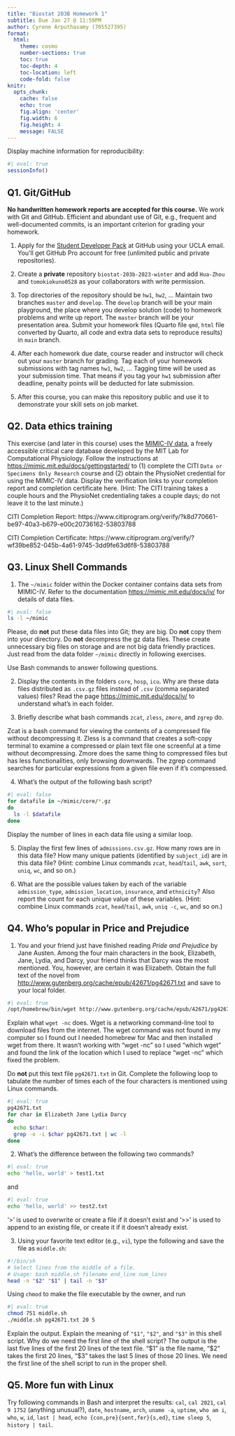 ```yaml
---
title: "Biostat 203B Homework 1"
subtitle: Due Jan 27 @ 11:59PM
author: Cyrene Arputhasamy (705527395)
format:
  html:
    theme: cosmo
    number-sections: true
    toc: true
    toc-depth: 4
    toc-location: left
    code-fold: false
knitr:
  opts_chunk: 
    cache: false    
    echo: true
    fig.align: 'center'
    fig.width: 6
    fig.height: 4
    message: FALSE
---
```


Display machine information for reproducibility:
```r
#| eval: true
sessionInfo()
```

## Q1. Git/GitHub

**No handwritten homework reports are accepted for this course.** We work with Git and GitHub. Efficient and abundant use of Git, e.g., frequent and well-documented commits, is an important criterion for grading your homework.

1. Apply for the [Student Developer Pack](https://education.github.com/pack) at GitHub using your UCLA email. You'll get GitHub Pro account for free (unlimited public and private repositories).

2. Create a **private** repository `biostat-203b-2023-winter` and add `Hua-Zhou` and `tomokiokuno0528` as your collaborators with write permission.

3. Top directories of the repository should be `hw1`, `hw2`, ... Maintain two branches `master` and `develop`. The `develop` branch will be your main playground, the place where you develop solution (code) to homework problems and write up report. The `master` branch will be your presentation area. Submit your homework files (Quarto file `qmd`, `html` file converted by Quarto, all code and extra data sets to reproduce results) in `main` branch.

4. After each homework due date, course reader and instructor will check out your `master` branch for grading. Tag each of your homework submissions with tag names `hw1`, `hw2`, ... Tagging time will be used as your submission time. That means if you tag your `hw1` submission after deadline, penalty points will be deducted for late submission.

5. After this course, you can make this repository public and use it to demonstrate your skill sets on job market.

## Q2. Data ethics training

This exercise (and later in this course) uses the [MIMIC-IV data](https://mimic-iv.mit.edu), a freely accessible critical care database developed by the MIT Lab for Computational Physiology. Follow the instructions at <https://mimic.mit.edu/docs/gettingstarted/> to (1) complete the CITI `Data or Specimens Only Research` course and (2) obtain the PhysioNet credential for using the MIMIC-IV data. Display the verification links to your completion report and completion certificate here. (Hint: The CITI training takes a couple hours and the PhysioNet credentialing takes a couple days; do not leave it to the last minute.)

CITI Completion Report: https://www.citiprogram.org/verify/?k8d770661-be97-40a3-b679-e00c20736162-53803788

CITI Completion Certificate: https://www.citiprogram.org/verify/?wf39be852-045b-4a61-9745-3dd9fe63d6f8-53803788



## Q3. Linux Shell Commands

1. The `~/mimic` folder within the Docker container contains data sets from MIMIC-IV. Refer to the documentation <https://mimic.mit.edu/docs/iv/> for details of data files.  
```bash
#| eval: false
ls -l ~/mimic
```
Please, do **not** put these data files into Git; they are big. Do **not** copy them into your directory. Do **not** decompress the gz data files. These create unnecessary big files on storage and are not big data friendly practices. Just read from the data folder `~/mimic` directly in following exercises. 

  Use Bash commands to answer following questions.

2. Display the contents in the folders `core`, `hosp`, `icu`. Why are these data files distributed as `.csv.gz` files instead of `.csv` (comma separated values) files? Read the page <https://mimic.mit.edu/docs/iv/> to understand what's in each folder.

3. Briefly describe what bash commands `zcat`, `zless`, `zmore`, and `zgrep` do.

Zcat is a bash command for viewing the contents of a compressed file without decompressing it. Zless is a command that creates a soft-copy terminal to examine a compressed or plain text file one screenful at a time without decompressing. Zmore does the same thing to compressed files but has less functionalities, only browsing downwards. The zgrep command searches for particular expressions from a given file even if it's compressed. 

4. What's the output of the following bash script?
```bash
#| eval: false
for datafile in ~/mimic/core/*.gz
do
  ls -l $datafile
done
```
Display the number of lines in each data file using a similar loop.

5. Display the first few lines of `admissions.csv.gz`. How many rows are in this data file? How many unique patients (identified by `subject_id`) are in this data file? (Hint: combine Linux commands `zcat`, `head`/`tail`, `awk`, `sort`, `uniq`, `wc`, and so on.)

6. What are the possible values taken by each of the variable `admission_type`, `admission_location`, `insurance`, and `ethnicity`? Also report the count for each unique value of these variables. (Hint: combine Linux commands `zcat`, `head`/`tail`, `awk`, `uniq -c`, `wc`, and so on.)

## Q4. Who's popular in Price and Prejudice

1. You and your friend just have finished reading *Pride and Prejudice* by Jane Austen. Among the four main characters in the book, Elizabeth, Jane, Lydia, and Darcy, your friend thinks that Darcy was the most mentioned. You, however, are certain it was Elizabeth. Obtain the full text of the novel from <http://www.gutenberg.org/cache/epub/42671/pg42671.txt> and save to your local folder. 
```bash
#| eval: true
/opt/homebrew/bin/wget http://www.gutenberg.org/cache/epub/42671/pg42671.txt
```
Explain what `wget -nc` does. 
Wget is a networking command-line tool to download files from the internet. The wget command was not found in my computer so I found out I needed homebrew for Mac and then installed wget from there. It wasn't working with "wget -nc" so I used "which wget" and found the link of the location which I used to replace "wget -nc" which fixed the problem. 

Do **not** put this text file `pg42671.txt` in Git. Complete the following loop to tabulate the number of times each of the four characters is mentioned using Linux commands.
```bash
#| eval: true
pg42671.txt
for char in Elizabeth Jane Lydia Darcy
do
  echo $char:
  grep -o -i $char pg42671.txt | wc -l
done
```

2. What's the difference between the following two commands?
```bash
#| eval: true
echo 'hello, world' > test1.txt
```
and
```bash
#| eval: true
echo 'hello, world' >> test2.txt
```
'>' is used to overwrite or create a file if it doesn't exist and '>>' is used to append to an existing file, or create it if it doesn't already exist.

3. Using your favorite text editor (e.g., `vi`), type the following and save the file as `middle.sh`:
```bash
#!/bin/sh
# Select lines from the middle of a file.
# Usage: bash middle.sh filename end_line num_lines
head -n "$2" "$1" | tail -n "$3"
```
Using `chmod` to make the file executable by the owner, and run
```bash
#| eval: true
chmod 751 middle.sh
./middle.sh pg42671.txt 20 5
```
Explain the output. Explain the meaning of `"$1"`, `"$2"`, and `"$3"` in this shell script. Why do we need the first line of the shell script?
The output is the last five lines of the first 20 lines of the text file. "$1" is the file name, "$2" takes the first 20 lines, "$3" takes the last 5 lines of those 20 lines. We need the first line of the shell script to run in the proper shell. 

## Q5. More fun with Linux

Try following commands in Bash and interpret the results: `cal`, `cal 2021`, `cal 9 1752` (anything unusual?), `date`, `hostname`, `arch`, `uname -a`, `uptime`, `who am i`, `who`, `w`, `id`, `last | head`, `echo {con,pre}{sent,fer}{s,ed}`, `time sleep 5`, `history | tail`.
